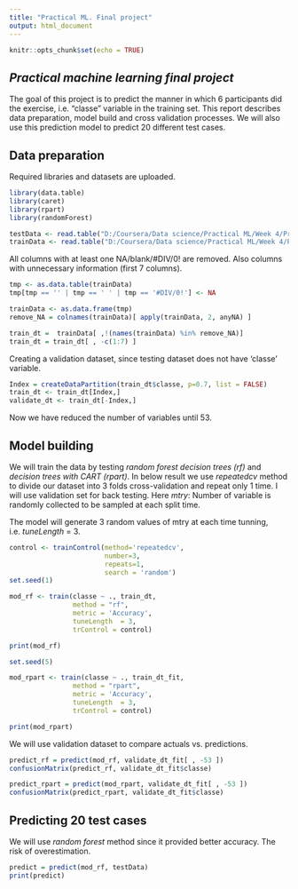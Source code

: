 ---
title: "Practical ML. Final project"
output: html_document
---

```{r setup, include=FALSE}
knitr::opts_chunk$set(echo = TRUE)
```

## *Practical machine learning final project*

The goal of this project is to predict the manner in which 6 participants did the exercise, i.e. "classe" variable in the training set. This report describes data preparation, model build and cross validation processes. We will also use this prediction model to predict 20 different test cases.

## Data preparation

Required libraries and datasets are uploaded.

```{r eval=FALSE}
library(data.table)
library(caret)
library(rpart)
library(randomForest)

testData <- read.table("D:/Coursera/Data science/Practical ML/Week 4/Project/pml-testing.csv", header=TRUE, sep=",")
trainData <- read.table("D:/Coursera/Data science/Practical ML/Week 4/Project/pml-training.csv", header=TRUE, sep=",")

```

All columns with at least one NA/blank/#DIV/0! are removed. Also columns with unnecessary information (first 7 columns).


```{r eval=FALSE}

tmp <- as.data.table(trainData)
tmp[tmp == '' | tmp == ' ' | tmp == '#DIV/0!'] <- NA

trainData <- as.data.frame(tmp)
remove_NA = colnames(trainData)[ apply(trainData, 2, anyNA) ]

train_dt =  trainData[ ,!(names(trainData) %in% remove_NA)]
train_dt = train_dt[ , -c(1:7) ]

```

Creating a validation dataset, since testing dataset does not have 'classe' variable.

```{r eval=FALSE}
Index = createDataPartition(train_dt$classe, p=0.7, list = FALSE)
train_dt <- train_dt[Index,]
validate_dt <- train_dt[-Index,]

```

Now we have reduced the number of variables until 53.

## Model building

We will train the data by testing *random forest decision trees (rf)* and *decision trees with CART (rpart)*. In below result we use *repeatedcv* method to divide our dataset into 3 folds cross-validation and repeat only 1 time. I will use validation set for back testing. Here *mtry*: Number of variable is randomly collected to be sampled at each split time.

The model will generate 3 random values of mtry at each time tunning, i.e. *tuneLength*  = 3.

```{r eval=FALSE}
control <- trainControl(method='repeatedcv', 
                        number=3, 
                        repeats=1,
                        search = 'random')
set.seed(1)

mod_rf <- train(classe ~ ., train_dt, 
                method = "rf", 
                metric = 'Accuracy',
                tuneLength  = 3, 
                trControl = control)
```

```{r rf}
print(mod_rf)
```

```{r eval=FALSE}
set.seed(5)

mod_rpart <- train(classe ~ ., train_dt_fit, 
                method = "rpart", 
                metric = 'Accuracy',
                tuneLength  = 3, 
                trControl = control)
```

```{r rpart}
print(mod_rpart)
```

We will use validation dataset to compare actuals vs. predictions.

```{r pr}
predict_rf = predict(mod_rf, validate_dt_fit[ , -53 ])
confusionMatrix(predict_rf, validate_dt_fit$classe) 

predict_rpart = predict(mod_rpart, validate_dt_fit[ , -53 ])
confusionMatrix(predict_rpart, validate_dt_fit$classe) 
```

## Predicting 20 test cases 

We will use *random forest* method since it provided better accuracy. The risk of overestimation.

```{r final}
predict = predict(mod_rf, testData)
print(predict)
```